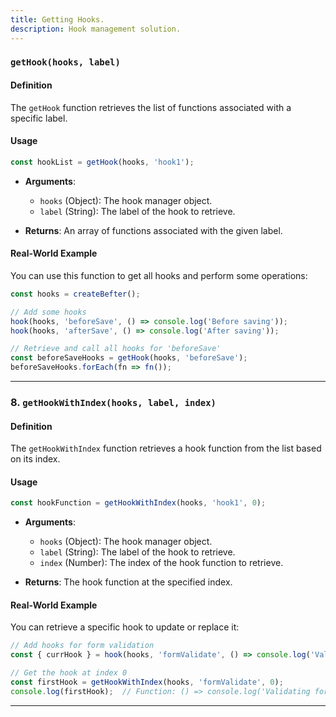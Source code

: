 ```yaml
---
title: Getting Hooks.
description: Hook management solution.
---
```


### `getHook(hooks, label)`

#### Definition

The `getHook` function retrieves the list of functions associated with a specific label.

#### Usage

```javascript
const hookList = getHook(hooks, 'hook1');
```

- **Arguments**:
  - `hooks` (Object): The hook manager object.
  - `label` (String): The label of the hook to retrieve.

- **Returns**: An array of functions associated with the given label.

#### Real-World Example

You can use this function to get all hooks and perform some operations:

```javascript
const hooks = createBefter();

// Add some hooks
hook(hooks, 'beforeSave', () => console.log('Before saving'));
hook(hooks, 'afterSave', () => console.log('After saving'));

// Retrieve and call all hooks for 'beforeSave'
const beforeSaveHooks = getHook(hooks, 'beforeSave');
beforeSaveHooks.forEach(fn => fn());
```

---

### 8. `getHookWithIndex(hooks, label, index)`

#### Definition

The `getHookWithIndex` function retrieves a hook function from the list based on its index.

#### Usage

```javascript
const hookFunction = getHookWithIndex(hooks, 'hook1', 0);
```

- **Arguments**:
  - `hooks` (Object): The hook manager object.
  - `label` (String): The label of the hook to retrieve.
  - `index` (Number): The index of the hook function to retrieve.

- **Returns**: The hook function at the specified index.

#### Real-World Example

You can retrieve a specific hook to update or replace it:

```javascript
// Add hooks for form validation
const { currHook } = hook(hooks, 'formValidate', () => console.log('Validating form'));

// Get the hook at index 0
const firstHook = getHookWithIndex(hooks, 'formValidate', 0);
console.log(firstHook);  // Function: () => console.log('Validating form')
```

---
